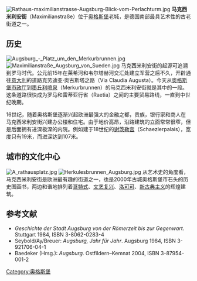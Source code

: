 [[File:Rathaus-maximilianstrasse-Augsburg-Blick-vom-Perlachturm.jpg|thumb]]
'''马克西米利安街'''（Maximilianstraße）位于[[奥格斯堡|奥格斯堡]]老城，是德国南部最具艺术性的古老街道之一。

== 历史 ==
[[File:Augsburg_-_Platz_um_den_Merkurbrunnen.jpg|thumb]]
[[File:Maximilianstraße_Augsburg_von_Sueden.jpg|thumb]]
马克西米利安街的起源可追溯到罗马时代。公元前15年在莱希河和韦尔塔赫河交汇处建立军营之后不久，开辟通往[[意大利|意大利]]的道路克劳迪亚·奥古斯塔之路（Via Claudia Augusta）。今天从[[奥格斯堡市政厅|奥格斯堡市政厅]]到[[墨丘利喷泉_(奥格斯堡)|墨丘利喷泉]]（Merkurbrunnen）的马克西米利安街就是其中的一段。这条道路很快成为罗马和雷蒂亚行省（Raetia）之间的主要贸易路线，一直到中世纪晚期。

16世纪，随着奥格斯堡逐渐兴起欧洲最强大的金融之都，贵族，银行家和商人在马克西米利安街兴建办公楼和住宅。由于地价高昂，沿路建筑的立面常常很窄，但是后面拥有进深极深的内院。例如建于18世纪的[[谢茨勒宫|谢茨勒宫]]（Schaezlerpalais），宽度只有19米，而进深达到107米。

== 城市的文化中心==
[[File:A_rathausplatz.jpg|thumb]]
[[File:Herkulesbrunnen_Augsburg.jpg|thumb]]
从艺术史的角度看，马克西米利安街是欧洲最有趣的街道之一，也是2000年古城奥格斯堡市石头的历史图画书，两边和谐地排列着[[哥特式|哥特式]]、[[文艺复兴|文艺复兴]]、[[洛可可|洛可可]]、[[新古典主义|新古典主义]]的辉煌建筑。

== 参考文献 ==
* ''Geschichte der Stadt Augsburg von der Römerzeit bis zur Gegenwart''. Stuttgart 1984, ISBN 3-8062-0283-4
* Seybold/Ay/Breuer: ''Augsburg, Jahr für Jahr''. Augsburg 1984, ISBN 3-921706-04-1
* Baedeker (Hrsg.): ''Augsburg''. Ostfildern–Kemnat 2004, ISBN 3-87954-001-2

[[Category:奥格斯堡|Category:奥格斯堡]]